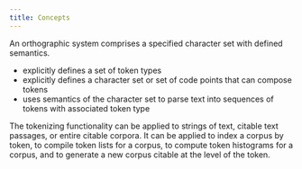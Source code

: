 ```yaml
---
title: Concepts
---
```




An orthographic system comprises a specified character set with defined semantics. 


- explicitly defines a set of token types
- explicitly defines a character set or set of code points that can compose tokens
- uses semantics of the character set to parse text into sequences of tokens with associated token type


The tokenizing functionality can be applied to strings of text, citable text passages, or entire citable corpora.  It can be applied to index a corpus by token, to compile token lists for a corpus, to compute token histograms for a corpus, and to generate a new corpus citable at the level of the token.


